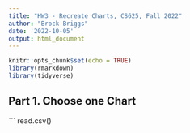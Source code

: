 ```yaml
---
title: "HW3 - Recreate Charts, CS625, Fall 2022"
author: "Brock Briggs"
date: '2022-10-05'
output: html_document
---
```


```r
knitr::opts_chunk$set(echo = TRUE)
library(rmarkdown)
library(tidyverse)
```


## Part 1. Choose one Chart



```
read.csv()
